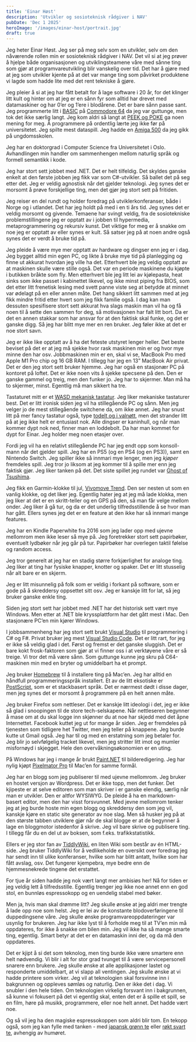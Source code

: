 ```yaml
---
title: 'Einar Høst'
description: 'Utvikler og sosioteknisk rådgiver i NAV'
pubDate: 'Dec 1 2025'
heroImage: '/images/einar-host/portrait.jpg'
draft: true
---
```









<Question1/>

Jeg heter Einar Høst. Jeg ser på meg selv som en utvikler, selv om den nåværende rollen min er sosioteknisk rådgiver i NAV. Det vil si at jeg prøver å hjelpe både organisasjonen og utviklingsteamene våre med sånne ting som gjør at programvareutvikling blir vanskelig over tid. Det har å gjøre med at jeg som utvikler kjente på at det var mange ting som påvirket produktene vi lagde som hadde lite med det rent tekniske å gjøre.

Jeg pleier å si at jeg har fått betalt for å lage software i 20 år, for det klinger litt kult og hinter om at jeg er en sånn fyr som alltid har drevet med datamaskiner og har 0’er og 1’ere i blodårene. Det er bare sånn passe sant. Jeg programmerte litt i [BASIC](https://www.c64-wiki.com/wiki/BASIC) på [Commodore 64](https://en.wikipedia.org/wiki/Commodore_64) da jeg var guttunge, men tok det ikke særlig langt. Jeg kom aldri så langt at [PEEK og POKE](https://en.wikipedia.org/wiki/PEEK_and_POKE) ga noen mening for meg. Å programmere på ordentlig lærte jeg ikke før på universitetet. Jeg spilte mest dataspill. Jeg hadde en [Amiga 500](https://en.wikipedia.org/wiki/Amiga_500) da jeg gikk på ungdomsskolen.

Jeg har en doktorgrad i Computer Science fra Universitetet i Oslo. Avhandlingen min handler om sammenhengen mellom naturlig språk og formell semantikk i kode.

Jeg har stort sett jobbet med .NET. Det er helt tilfeldig. Det skyldes ganske enkelt at den første jobben jeg fikk var som C#-utvikler. Så ballet det på seg etter det. Jeg er veldig agnostisk når det gjelder teknologi. Jeg synes det er morsomt å prøve forskjellige ting, men det gjør jeg stort sett på fritiden.

Jeg reiser en del rundt og holder foredrag på utviklerkonferanser, både i Norge og i utlandet. Det har jeg holdt på med i en ti års tid. Jeg synes det er veldig morsomt og givende. Temaene har svingt veldig, fra de sosiotekniske problemstillingene jeg er opptatt av i jobben til hypermedia, metaprogrammering og rekursiv kunst. Det viktige for meg er å snakke om noe jeg er opptatt av eller synes er kult. Så satser jeg på at noen andre også synes det er verdt å bruke tid på.

<Question2/>

Jeg pleide å være mye mer opptatt av hardware og dingser enn jeg er i dag. Jeg bygget alltid min egen PC, og likte å bruke mye tid på planlegging og finne ut akkurat hvordan jeg ville ha det. Etterhvert ble jeg veldig opptatt av at maskinen skulle være stille også. Det var en periode maskinene du kjøpte i butikken bråkte som fly. Men etterhvert ble jeg litt lei av kjølepasta, heat sinks som ikke passet i kabinettet likevel, og ikke minst piping fra BIOS, som det etter litt frenetisk lesing med svett panne viste seg at betydde at minnet var ødelagt på en eller annen måte. Det hang sikkert litt sammen med at jeg fikk mindre fritid etter hvert som jeg fikk familie også. I dag kan man dessuten spesifisere stort sett akkurat hva slags maskin man vil ha og få noen til å sette den sammen for deg, så motivasjonen har falt litt bort. Da er det en annen stakkar som har ansvar for at den faktisk skal funke, og det er ganske digg. Så jeg har blitt mye mer en ren bruker. Jeg føler ikke at det er noe stort savn.

Jeg er ikke like opptatt av å ha det feteste utstyret lenger heller. Det beste beviset på det er at jeg må sjekke hvor rask maskinen min er og hvor mye minne den har osv. Jobbmaskinen min er en, skal vi se, MacBook Pro med Apple M1 Pro chip og 16 GB RAM. I tillegg har jeg en 13” MacBook Air privat. Det er den jeg stort sett bruker hjemme. Jeg har også en stasjonær PC på kontoret på loftet. Det er ikke noen vits å sjekke specsene på den. Den er ganske gammel og treig, men den funker jo. Jeg har to skjermer. Man må ha to skjermer, minst. Egentlig må man sikkert ha tre.

Tastaturet mitt er et [WASD mekanisk tastatur](https://www.wasdkeyboards.com/). Jeg liker mekaniske tastaturer best. Det er litt ironisk siden jeg vil ha stillegående PC og sånn. Men jeg velger jo de mest stillegående switchene da, om ikke annet. Jeg har snust litt på mer fancy tastatur også, type [todelt og i valnøtt](https://shop.keyboard.io/), men det strander litt på at jeg ikke helt er entusiast nok. Alle dingser er kaninhull, og når man kommer dypt nok ned, finner man en loddebolt. Da har man kommet for dypt for Einar. Jeg holder meg noen etasjer over.

Fordi jeg vil ha en relativt stillegående PC har jeg endt opp som konsoll-mann når det gjelder spill. Jeg har en PS5 (og en PS4 (og en PS3)), samt en Nintendo Switch. Jeg spiller ikke så innmari mye lenger, men jeg _kjøper_ fremdeles spill. Jeg tror jo liksom at jeg kommer til å spille mer enn jeg faktisk gjør. Jeg liker tanken på det. Det siste spillet jeg rundet var [Ghost of Tsushima](https://en.wikipedia.org/wiki/Ghost_of_Tsushima).

Jeg fikk en Garmin-klokke til jul, [Vivomove Trend](https://www.garmin.com/nb-NO/p/785411/pn/010-02665-00). Den ser nesten ut som en vanlig klokke, og det liker jeg. Egentlig hater jeg at jeg må lade klokka, men jeg liker at det er en skritt-teller og en GPS på den, så man får velge mellom onder. Jeg liker å gå tur, og da er det underlig tilfredsstillende å se hvor man har gått. Ellers synes jeg det er en feature at den ikke har så innmari mange features.

Jeg har en Kindle Paperwhite fra 2016 som jeg lader opp med ujevne mellomrom men ikke leser så mye på. Jeg foretrekker stort sett papirbøker, eventuelt lydbøker når jeg går på tur. Papirbøker har overlegen taktil følelse og random access.

Jeg tror generelt at jeg har en stadig større forkjærlighet for analoge ting. Jeg liker at ting har fysiske knapper, knotter og spaker. Det er litt stusselig når alt bare er en skjerm.

<Question3/>

Jeg er litt misunnelig på folk som er veldig i forkant på software, som er gode på å skreddersy oppsettet sitt osv. Jeg er kanskje litt for lat, så jeg bruker ganske enkle ting.

Siden jeg stort sett har jobbet med .NET har det historisk sett vært mye Windows. Men etter at .NET ble kryssplattform har det gått mest i Mac. Den stasjonære PC’en min kjører Windows.

I jobbsammenheng har jeg stort sett brukt [Visual Studio](https://visualstudio.microsoft.com/) til programmering i C# og F#. Privat bruker jeg mest [Visual Studio Code](https://code.visualstudio.com/). Det er litt rart, for jeg er ikke så veldig glad i det. Først og fremst er det ganske sluggish. Det er bare kokt frosk-faktoren som gjør at vi finner oss i at verktøyene våre er så treige. Vi tror det må være sånn. Som guttunge kunne jeg skru på C64-maskinen min med en bryter og umiddelbart ha et prompt.

Jeg bruker [Homebrew](https://brew.sh/) til å installere ting på Mac’en. Jeg har alltid en håndfull programmeringsspråk installert. Et av de litt eksotiske er [PostScript](https://en.wikipedia.org/wiki/PostScript), som er et stackbasert språk. Det er nærmest dødt i disse dager, men jeg synes det er morsomt å programmere på en helt annen måte.

Jeg bruker Firefox som nettleser. Det er kanskje litt ideologi i det, jeg er ikke så glad i snoopingen til de store tech-selskapene. Når nettleseren begynner å mase om at du skal logge inn skjønner du at noe har skjedd med det åpne Internettet. Facebook kuttet jeg ut for mange år siden. Jeg er fremdeles på tjenesten som tidligere het Twitter, men jeg teller på knappene. Jeg burde kutte ut Gmail også. Jeg har til og med en erstatning som jeg betaler for. Jeg blir jo selvfølgelig tracket likevel, men jeg stritter litt imot og mumler misfornøyd i skjegget. Hele den overvåkningsøkonomien er en uting.

På Windows har jeg i mange år brukt [Paint.NET](https://www.getpaint.net/) til bilderedigering. Jeg har nylig kjøpt [Pixelmator Pro](https://www.pixelmator.com/pro/) til Mac’en for samme formål.

Jeg har en blogg som jeg publiserer til med ujevne mellomrom. Jeg bruker en hostet versjon av Wordpress. Det er ikke topp, men det funker. Det kjipeste er at selve editoren som man skriver i er ganske elendig, særlig når man er utvikler. Den er altfor WYSIWYG. De pleide å ha en markdown-basert editor, men den har visst forsvunnet. Med jevne mellomrom tenker jeg at jeg burde hoste min egen blogg og skreddersy den som jeg vil, kanskje kjøre en static site generator av noe slag. Men så husker jeg på at den største tabben utviklere gjør når de skal blogge er at de begynner å lage en bloggmotor istedenfor å skrive. Jeg vil bare skrive og publisere ting. I tillegg får du en del ut av boksen, som f.eks. trafikkstatistikk.

Ellers er jeg stor fan av [TiddlyWiki](https://tiddlywiki.com/), en liten Wiki som består av én HTML-side. Jeg bruker TiddlyWiki for å vedlikeholde en oversikt over foredrag jeg har sendt inn til ulike konferanser, hvilke som har blitt antatt, hvilke som har fått avslag, osv. Det fungerer kjempebra, mye bedre enn de hjemmesnekrede tingene det erstattet.


<Question4/>

For tjue år siden hadde jeg nok vært langt mer ambisiøs her! Nå for tiden er jeg veldig lett å tilfredsstille. Egentlig trenger jeg ikke noe annet enn en god stol, en bunnløs espressokopp og en uendelig stabel med bøker.

Men ja, hvis man skal drømme litt? Jeg skulle ønske at jeg aldri mer trengte å lade opp noe som helst. Jeg er lei av de konstante blodoverføringene til duppedingsene våre. Jeg skulle ønske programvareoppdateringer var usynlig for brukeren. Jeg har ikke lyst til å forholde meg til at TV’en min må oppdateres, for ikke å snakke om bilen min. Jeg vil ikke ha så mange smarte ting, egentlig. Smart betyr at det er en datamaskin inni der, og da må den oppdateres.

Det er kjipt å si det som teknolog, men ting burde ikke være smartere enn helt nødvendig. Vi blir i alt for stor grad tvunget til å være servicepersonell snarere enn brukere. Jeg skulle ønske at alle applikasjoner lastet og responderte umiddelbart, at vi slapp all ventingen. Jeg skulle ønske at vi hadde printere som virker. Jeg vil at teknologien skal forsvinne inn i bakgrunnen og oppleves sømløs og naturlig. Den er ikke det i dag. Vi snubler i den hele tiden. Om teknologien virkelig forsvant inn i bakgrunnen, så kunne vi fokusert på det vi egentlig skal, enten det er å spille et spill, se en film, høre på musikk, programmere, eller noe helt annet. Det hadde vært noe.

Og så vil jeg ha den magiske espressokoppen som aldri blir tom. En tekopp også, som jeg kan fylle med tanken - med [japansk grønn te](https://www.palaisdesthes.no/products/ryokucha-midori) eller [røkt svart te](https://tedragen.no/products/copy-of-raud-drage-hong-shui-oolong-te-1), avhengig av humøret.